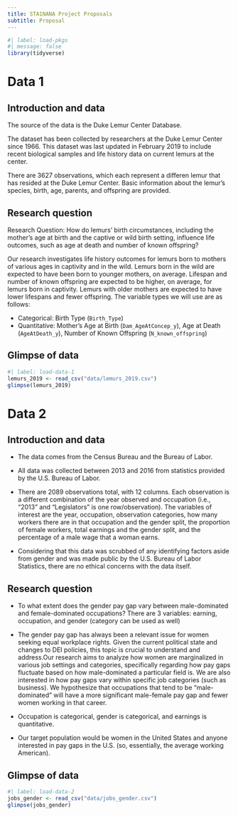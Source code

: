 ```yaml
---
title: STA1NANA Project Proposals
subtitle: Proposal
---
```


```r
#| label: load-pkgs
#| message: false
library(tidyverse)
```

# Data 1

## Introduction and data

The source of the data is the Duke Lemur Center Database.

The dataset has been collected by researchers at the Duke Lemur Center since 1966.
This dataset was last updated in February 2019 to include recent biological samples and life history data on current lemurs at the center.

There are 3627 observations, which each represent a differen lemur that has resided at the Duke Lemur Center. Basic information about the lemur's species, birth, age, parents, and offspring are provided.

## Research question

Research Question: How do lemurs’ birth circumstances, including the mother’s age at birth and the captive or wild birth setting, influence life outcomes, such as age at death and number of known offspring?

Our research investigates life history outcomes for lemurs born to mothers of various ages in captivity and in the wild.
Lemurs born in the wild are expected to have been born to younger mothers, on average.
Lifespan and number of known offspring are expected to be higher, on average, for lemurs born in captivity.
Lemurs with older mothers are expected to have lower lifespans and fewer offspring. The variable types we will use are as follows:

-   Categorical: Birth Type (`Birth_Type`)
-   Quantitative: Mother’s Age at Birth (`Dam_AgeAtConcep_y`), Age at Death (`AgeAtDeath_y`), Number of Known Offspring (`N_known_offspring`)

## Glimpse of data

```r
#| label: load-data-1
lemurs_2019 <- read_csv("data/lemurs_2019.csv")
glimpse(lemurs_2019)
```

# Data 2

## Introduction and data

-   The data comes from the Census Bureau and the Bureau of Labor.

-   All data was collected between 2013 and 2016 from statistics provided by the U.S. Bureau of Labor.

-   There are 2089 observations total, with 12 columns. Each observation is a different combination of the year observed and occupation (i.e., “2013” and “Legislators” is one row/observation).
The variables of interest are the year, occupation, observation categories, how many workers there are in that occupation and the gender split, the proportion of female workers, total earnings and the gender split, and the percentage of a male wage that a woman earns.

- Considering that this data was scrubbed of any identifying factors aside from gender and was made public by the U.S. Bureau of Labor Statistics, there are no ethical concerns with the data itself.

## Research question

-   To what extent does the gender pay gap vary between male-dominated and female-dominated occupations? There are 3 variables: earning, occupation, and gender (category can be used as well)

-   The gender pay gap has always been a relevant issue for women seeking equal workplace rights. Given the current political state and changes to DEI policies, this topic is crucial to understand and address.Our research aims to analyze how women are marginalized in various job settings and categories, specifically regarding how pay gaps fluctuate based on how male-dominated a particular field is. We are also interested in how pay gaps vary within specific job categories (such as business). We hypothesize that occupations that tend to be “male-dominated” will have a more significant male-female pay gap and fewer women working in that career.

-   Occupation is categorical, gender is categorical, and earnings is quantitative.

- Our target population would be women in the United States and anyone interested in pay gaps in the U.S. (so, essentially, the average working American).


## Glimpse of data

```r
#| label: load-data-2
jobs_gender <- read_csv("data/jobs_gender.csv")
glimpse(jobs_gender)
```
